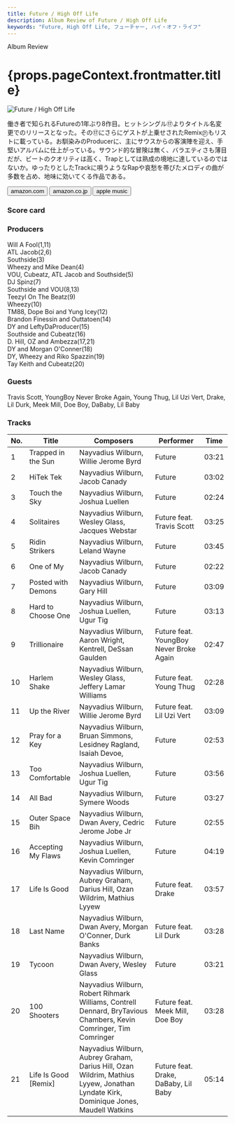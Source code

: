 ```yaml
---
title: Future / High Off Life
description: Album Review of Future / High Off Life
keywords: "Future, High Off Life, フューチャー, ハイ・オフ・ライフ"
---
```






<p className="largeP">Album Review</p>
<h1 className="h1--no--margin">{props.pageContext.frontmatter.title}</h1>

<Row  className="image-card-group">
	<Column colMd={3} colLg={4} noGutterMdLeft="">
       <ImageCard>

![Future / High Off Life](../../images/cd/future5L.jpg)

</ImageCard>
	</Column>
	<Column colMd={4} colLg={8} noGutterMdLeft="">
	<p>
	働き者で知られるFutureの1年ぶり8作目。ヒットシングル⑰よりタイトル名変更でのリリースとなった。その⑰にさらにゲストが上乗せされたRemix㉑もリストに載っている。お馴染みのProducerに、主にサウスからの客演陣を迎え、手堅いアルバムに仕上がっている。サウンド的な冒険は無く、バラエティさも薄目だが、ビートのクオリティは高く、Trapとしては熟成の境地に達しているのではないか。ゆったりとしたTrackに唄うようなRapや哀愁を帯びたメロディの曲が多数を占め、地味に効いてくる作品である。
	</p>
	<div>
	  <Button className="button-right-mergin"  href="https://amzn.to/3lYCSjW" renderIcon={ArrowUpRight} size='sm' kind='primary'>
      amazon.com
    </Button>
    <Button className="button-right-mergin"  href="https://amzn.to/2FJueq4" renderIcon={ArrowUpRight} size='sm' kind='secondary'>
      amazon.co.jp
    </Button>
		<Button className="button-right-mergin"  href="https://apple.co/34ajcUe" renderIcon={ArrowUpRight} size='sm' kind='tertiary'>
      apple music
    </Button>
	</div>
	</Column>
</Row>
<Row >
	<Column colMd={4} colLg={4} noGutterMdLeft="">
<div>
  <h3>Score card</h3>
	<SliderJS1 value="2" />
  <SliderJS2 value="2" />
	<SliderJS3 value="2" />
  <SliderJS4 value="8" />
</div>
</Column>
<Column colMd={8} colLg={8} noGutterMdLeft="">
<div>
<h3>Producers</h3>
<p>
	Will A Fool(1,11)
	<br/>ATL Jacob(2,6)
	<br/>Southside(3)
	<br/>Wheezy and Mike Dean(4)
	<br/>VOU, Cubeatz, ATL Jacob and Southside(5)
	<br/>DJ Spinz(7)
	<br/>Southside and VOU(8,13)
	<br/>Teezyl On The Beatz(9)
	<br/>Wheezy(10)
	<br/>TM88, Dope Boi and Yung Icey(12)
	<br/>Brandon Finessin and Outtatoen(14)
	<br/>DY and LeftyDaProducer(15)
	<br/>Southside and Cubeatz(16)
	<br/>D. Hill, OZ and Ambezza(17,21)
	<br/>DY and Morgan O'Conner(18)
	<br/>DY, Wheezy and Riko Spazzin(19)
	<br/>Tay Keith and Cubeatz(20)
</p>
<h3>Guests</h3>
<p>
	Travis Scott, YoungBoy Never Broke Again, Young Thug, Lil Uzi Vert, Drake, Lil Durk, Meek Mill, Doe Boy, DaBaby, Lil Baby
</p>
</div>
</Column>
</Row>

<h3>Tracks</h3>

| No. | Title                | Composers                                                                                                                           | Performer                               | Time  |
| --- | -------------------- | ----------------------------------------------------------------------------------------------------------------------------------- | --------------------------------------- | ----- |
| 1   | Trapped in the Sun   | Nayvadius Wilburn, Willie Jerome Byrd                                                                                               | Future                                  | 03:21 |
| 2   | HiTek Tek            | Nayvadius Wilburn, Jacob Canady                                                                                                     | Future                                  | 03:02 |
| 3   | Touch the Sky        | Nayvadius Wilburn, Joshua Luellen                                                                                                   | Future                                  | 02:24 |
| 4   | Solitaires           | Nayvadius Wilburn, Wesley Glass, Jacques Webstar                                                                                    | Future feat. Travis Scott               | 03:25 |
| 5   | Ridin Strikers       | Nayvadius Wilburn, Leland Wayne                                                                                                     | Future                                  | 03:45 |
| 6   | One of My            | Nayvadius Wilburn, Jacob Canady                                                                                                     | Future                                  | 02:22 |
| 7   | Posted with Demons   | Nayvadius Wilburn, Gary Hill                                                                                                        | Future                                  | 03:09 |
| 8   | Hard to Choose One   | Nayvadius Wilburn, Joshua Luellen, Ugur Tig                                                                                         | Future                                  | 03:13 |
| 9   | Trillionaire         | Nayvadius Wilburn, Aaron Wright, Kentrell, DeSsan Gaulden                                                                           | Future feat. YoungBoy Never Broke Again | 02:47 |
| 10  | Harlem Shake         | Nayvadius Wilburn, Wesley Glass, Jeffery Lamar Williams                                                                             | Future feat. Young Thug                 | 02:28 |
| 11  | Up the River         | Nayvadius Wilburn, Willie Jerome Byrd                                                                                               | Future feat. Lil Uzi Vert               | 03:09 |
| 12  | Pray for a Key       | Nayvadius Wilburn, Bruan Simmons, Lesidney Ragland, Isaiah Devoe,                                                                   | Future                                  | 02:53 |
| 13  | Too Comfortable      | Nayvadius Wilburn, Joshua Luellen, Ugur Tig                                                                                         | Future                                  | 03:56 |
| 14  | All Bad              | Nayvadius Wilburn, Symere Woods                                                                                                     | Future                                  | 03:27 |
| 15  | Outer Space Bih      | Nayvadius Wilburn, Dwan Avery, Cedric Jerome Jobe Jr                                                                                | Future                                  | 02:55 |
| 16  | Accepting My Flaws   | Nayvadius Wilburn, Joshua Luellen, Kevin Comringer                                                                                  | Future                                  | 04:19 |
| 17  | Life Is Good         | Nayvadius Wilburn, Aubrey Graham, Darius Hill, Ozan Wildrim, Mathius Lyyew                                                          | Future feat. Drake                      | 03:57 |
| 18  | Last Name            | Nayvadius Wilburn, Dwan Avery, Morgan O'Conner, Durk Banks                                                                          | Future feat. Lil Durk                   | 03:28 |
| 19  | Tycoon               | Nayvadius Wilburn, Dwan Avery, Wesley Glass                                                                                         | Future                                  | 03:21 |
| 20  | 100 Shooters         | Nayvadius Wilburn, Robert Rihmark Williams, Contrell Dennard, BryTavious Chambers, Kevin Comringer, Tim Comringer                   | Future feat. Meek Mill, Doe Boy         | 03:28 |
| 21  | Life Is Good [Remix] | Nayvadius Wilburn, Aubrey Graham, Darius Hill, Ozan Wildrim, Mathius Lyyew, Jonathan Lyndate Kirk, Dominique Jones, Maudell Watkins | Future feat. Drake, DaBaby, Lil Baby    | 05:14 |

<Row>
  <Column colMd={3} colLg={3} noGutterMdLeft>
    <Review1 />
  </Column>
</Row>
